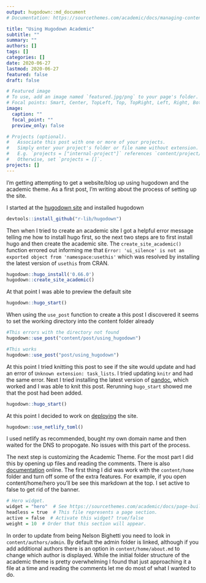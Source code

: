 ```yaml
---
output: hugodown::md_document
# Documentation: https://sourcethemes.com/academic/docs/managing-content/

title: "Using Hugodown Academic"
subtitle: ""
summary: ""
authors: []
tags: []
categories: []
date: 2020-06-27
lastmod: 2020-06-27
featured: false
draft: false

# Featured image
# To use, add an image named `featured.jpg/png` to your page's folder.
# Focal points: Smart, Center, TopLeft, Top, TopRight, Left, Right, BottomLeft, Bottom, BottomRight.
image:
  caption: ""
  focal_point: ""
  preview_only: false

# Projects (optional).
#   Associate this post with one or more of your projects.
#   Simply enter your project's folder or file name without extension.
#   E.g. `projects = ["internal-project"]` references `content/project/deep-learning/index.md`.
#   Otherwise, set `projects = []`.
projects: []
---
```


I'm getting attempting to get a website/blog up using hugodown and the academic theme. As a first post, I'm writing about the process of setting up the site.

I started at the [hugodown site](https://hugodown.r-lib.org/index.html) and installed hugodown

```r
devtools::install_github("r-lib/hugodown")
```

Then when I tried to create an academic site I got a helpful error message telling me how to install hugo first, so the next two steps are to first install hugo and then create the academic site. The `create_site_academic()` function errored out informing me that `Error: 'ui_silence' is not an exported object from 'namespace:usethis'` which was resolved by installing the latest version of `usethis` from CRAN.

```r
hugodown::hugo_install('0.66.0')
hugodown::create_site_academic()
```

At that point I was able to preview the default site

```r
hugodown::hugo_start()
```

When using the `use_post` function to create a this post I discovered it seems to set the working directory into the content folder already

```r
#This errors with the directory not found
hugodown::use_post("content/post/using_hugodown")

#This works
hugodown::use_post("post/using_hugodown")
```

At this point I tried knitting this post to see if the site would update and had an error of `Unknown extension: task_lists`. I tried updating `knitr` and had the same error. Next I tried installing the latest version of [pandoc](https://pandoc.org/installing.html), which worked and I was able to knit this post. Rerunning `hugo_start` showed me that the post had been added. 

```r
hugodown::hugo_start()
```

At this point I decided to work on [deploying](https://hugodown.r-lib.org/articles/deploy.html) the site.

```r
hugodown::use_netlify_toml()
```

I used netlify as recommended, bought my own domain name and then waited for the DNS to propogate. No issues with this part of the process. 

The next step is customizing the Academic Theme. For the most part I did this by opening up files and reading the comments. There is also [documentation](https://sourcethemes.com/academic/docs/) online. The first thing I did was work with the `content/home` folder and turn off some of the extra features. For example, if you open content/home/hero you'll be see this markdown at the top. I set active to false to get rid of the banner. 

```r
# Hero widget.
widget = "hero"  # See https://sourcethemes.com/academic/docs/page-builder/
headless = true  # This file represents a page section.
active = false  # Activate this widget? true/false
weight = 10  # Order that this section will appear.
```

In order to update from being Nelson Bighetti you need to look in `content/authors/admin`. By default the admin folder is linked, although if you add additional authors there is an option in `content/home/about.md` to change which author is displayed. While the initial folder structure of the academic theme is pretty overwhelming I found that just approaching it a file at a time and reading the comments let me do most of what I wanted to do. 



